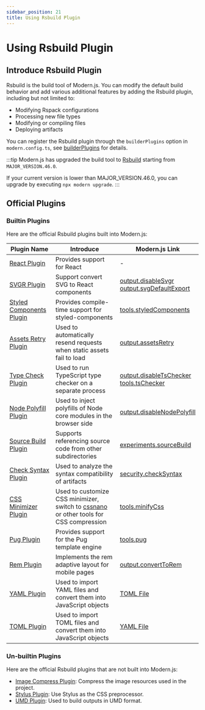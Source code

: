 ```yaml
---
sidebar_position: 21
title: Using Rsbuild Plugin
---
```


# Using Rsbuild Plugin

## Introduce Rsbuild Plugin

Rsbuild is the build tool of Modern.js. You can modify the default build behavior and add various additional features by adding the Rsbuild plugin, including but not limited to:

- Modifying Rspack configurations
- Processing new file types
- Modifying or compiling files
- Deploying artifacts

You can register the Rsbuild plugin through the `builderPlugins` option in `modern.config.ts`, see [builderPlugins](/configure/app/builder-plugins) for details.

:::tip
Modern.js has upgraded the build tool to [Rsbuild](https://rsbuild.dev/) starting from `MAJOR_VERSION.46.0`.

If your current version is lower than MAJOR_VERSION.46.0, you can upgrade by executing `npx modern upgrade`.
:::

## Official Plugins

### Builtin Plugins

Here are the official Rsbuild plugins built into Modern.js:

| Plugin Name                                                                                    | Introduce                                                                                                    | Modern.js Link                                                                                                                        |
| ---------------------------------------------------------------------------------------------- | ------------------------------------------------------------------------------------------------------------ | ------------------------------------------------------------------------------------------------------------------------------------- |
| [React Plugin](https://rsbuild.dev/plugins/list/plugin-react)                                  | Provides support for React                                                                                   | -                                                                                                                                     |
| [SVGR Plugin](https://rsbuild.dev/plugins/list/plugin-svgr)                                    | Support convert SVG to React components                                                                      | [output.disableSvgr](/configure/app/output/disable-svgr)<br />[output.svgDefaultExport](/configure/app/output/svg-default-export)     |
| [Styled Components Plugin](https://github.com/rspack-contrib/rsbuild-plugin-styled-components) | Provides compile-time support for styled-components                                                          | [tools.styledComponents](/configure/app/tools/styled-components.html)                                                                 |
| [Assets Retry Plugin](https://rsbuild.dev/plugins/list/plugin-assets-retry)                    | Used to automatically resend requests when static assets fail to load                                        | [output.assetsRetry](/configure/app/output/assets-retry.html)                                                                         |
| [Type Check Plugin](https://rsbuild.dev/plugins/list/plugin-type-check)                        | Used to run TypeScript type checker on a separate process                                                    | [output.disableTsChecker](/configure/app/output/disable-ts-checker.html)<br />[tools.tsChecker](/configure/app/tools/ts-checker.html) |
| [Node Polyfill Plugin](https://github.com/rspack-contrib/rsbuild-plugin-node-polyfill)         | Used to inject polyfills of Node core modules in the browser side                                            | [output.disableNodePolyfill](/configure/app/output/disable-node-polyfill.html)                                                        |
| [Source Build Plugin](https://github.com/rspack-contrib/rsbuild-plugin-source-build)           | Supports referencing source code from other subdirectories                                                   | [experiments.sourceBuild](/configure/app/experiments/source-build.html)                                                               |
| [Check Syntax Plugin](https://github.com/rspack-contrib/rsbuild-plugin-check-syntax)           | Used to analyze the syntax compatibility of artifacts                                                        | [security.checkSyntax](/configure/app/security/check-syntax.html)                                                                     |
| [CSS Minimizer Plugin](https://github.com/rspack-contrib/rsbuild-plugin-css-minimizer)         | Used to customize CSS minimizer, switch to [cssnano](https://cssnano.co/) or other tools for CSS compression | [tools.minifyCss](/configure/app/tools/minify-css.html)                                                                               |
| [Pug Plugin](https://github.com/rspack-contrib/rsbuild-plugin-pug)                             | Provides support for the Pug template engine                                                                 | [tools.pug](/configure/app/tools/pug.html)                                                                                            |
| [Rem Plugin](https://github.com/rspack-contrib/rsbuild-plugin-rem)                                      | Implements the rem adaptive layout for mobile pages                                                          | [output.convertToRem](/configure/app/output/convert-to-rem.html)                                                                      |
| [YAML Plugin](https://github.com/rspack-contrib/rsbuild-plugin-yaml)                           | Used to import YAML files and convert them into JavaScript objects                                           | [TOML File](/guides/basic-features/json-files.html#toml-file)                                                                         |
| [TOML Plugin](https://github.com/rspack-contrib/rsbuild-plugin-toml)                           | Used to import TOML files and convert them into JavaScript objects                                           | [YAML File](/guides/basic-features/json-files.html#yaml-file)                                                                         |

### Un-builtin Plugins

Here are the official Rsbuild plugins that are not built into Modern.js:

- [Image Compress Plugin](https://github.com/rspack-contrib/rsbuild-plugin-image-compress): Compress the image resources used in the project.
- [Stylus Plugin](https://rsbuild.dev/plugins/list/plugin-stylus): Use Stylus as the CSS preprocessor.
- [UMD Plugin](https://github.com/rspack-contrib/rsbuild-plugin-umd): Used to build outputs in UMD format.
